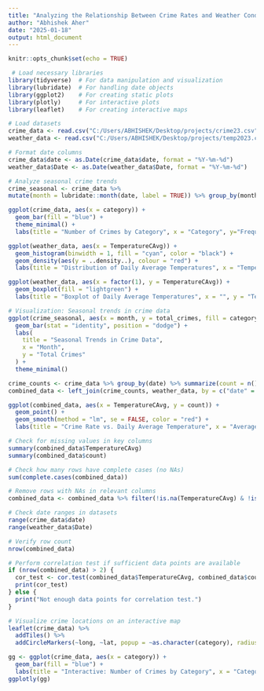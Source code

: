 ---
title: "Analyzing the Relationship Between Crime Rates and Weather Conditions in Colchester"
author: "Abhishek Aher"
date: "2025-01-18"
output: html_document
---

```{r setup, include=FALSE}
knitr::opts_chunk$set(echo = TRUE)
```

```{r}
 # Load necessary libraries
library(tidyverse)  # For data manipulation and visualization
library(lubridate)  # For handling date objects
library(ggplot2)    # For creating static plots
library(plotly)     # For interactive plots
library(leaflet)    # For creating interactive maps

# Load datasets
crime_data <- read.csv("C:/Users/ABHISHEK/Desktop/projects/crime23.csv")
weather_data <- read.csv("C:/Users/ABHISHEK/Desktop/projects/temp2023.csv")
```
```{r}
# Format date columns
crime_data$date <- as.Date(crime_data$date, format = "%Y-%m-%d")
weather_data$Date <- as.Date(weather_data$Date, format = "%Y-%m-%d")
```
```{r}
# Analyze seasonal crime trends
crime_seasonal <- crime_data %>%
mutate(month = lubridate::month(date, label = TRUE)) %>% group_by(month, category) %>% summarize(total_crimes = n())


```
```{r}
ggplot(crime_data, aes(x = category)) +
  geom_bar(fill = "blue") +
  theme_minimal() +
  labs(title = "Number of Crimes by Category", x = "Category", y="Frequency")
```
```{r}
ggplot(weather_data, aes(x = TemperatureCAvg)) +
  geom_histogram(binwidth = 1, fill = "cyan", color = "black") +
  geom_density(aes(y = ..density..), colour = "red") +
  labs(title = "Distribution of Daily Average Temperatures", x = "Temperature (C)",y="Density")
```

```{r}
ggplot(weather_data, aes(x = factor(1), y = TemperatureCAvg)) +
  geom_boxplot(fill = "lightgreen") +
  labs(title = "Boxplot of Daily Average Temperatures", x = "", y = "Temperature(C)")
```




```{r}
# Visualization: Seasonal trends in crime data
ggplot(crime_seasonal, aes(x = month, y = total_crimes, fill = category)) +
  geom_bar(stat = "identity", position = "dodge") +
  labs(
    title = "Seasonal Trends in Crime Data",
    x = "Month",
    y = "Total Crimes"
  ) +
  theme_minimal()
```



```{r}

crime_counts <- crime_data %>% group_by(date) %>% summarize(count = n())
combined_data <- left_join(crime_counts, weather_data, by = c("date" = "Date"))

ggplot(combined_data, aes(x = TemperatureCAvg, y = count)) +
  geom_point() +
  geom_smooth(method = "lm", se = FALSE, color = "red") +
  labs(title = "Crime Rate vs. Daily Average Temperature", x = "Average Temperature (C)", y ="CrimeCount")
```


```{r}
# Check for missing values in key columns
summary(combined_data$TemperatureCAvg)
summary(combined_data$count)

# Check how many rows have complete cases (no NAs)
sum(complete.cases(combined_data))

# Remove rows with NAs in relevant columns
combined_data <- combined_data %>% filter(!is.na(TemperatureCAvg) & !is.na(count))

# Check date ranges in datasets
range(crime_data$date)
range(weather_data$Date)

# Verify row count
nrow(combined_data)
```

```{r}
# Perform correlation test if sufficient data points are available
if (nrow(combined_data) > 2) {
  cor_test <- cor.test(combined_data$TemperatureCAvg, combined_data$count, method = "pearson")
  print(cor_test)
} else {
  print("Not enough data points for correlation test.")
}
```

```{r}
# Visualize crime locations on an interactive map
leaflet(crime_data) %>%
  addTiles() %>%
  addCircleMarkers(~long, ~lat, popup = ~as.character(category), radius = 4, fillColor = "red", color = "red")

```
```{r}
gg <- ggplot(crime_data, aes(x = category)) +
  geom_bar(fill = "blue") +
  labs(title = "Interactive: Number of Crimes by Category", x = "Category", y = "Frequency")
ggplotly(gg)
```
